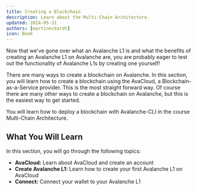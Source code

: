```yaml
---
title: Creating a Blockchain
description: Learn about the Multi-Chain Architecture.
updated: 2024-05-31
authors: [martineckardt]
icon: Book
---
```


Now that we've gone over what an Avalanche L1 is and what the benefits of creating an Avalanche L1 on Avalanche are, you are probably eager to test out the functionality of Avalanche L1s by creating one yourself!

There are many ways to create a blockchain on Avalanche. In this section, you will learn how to create a blockchain using the AvaCloud, a Blockchain-as-a-Service provider. This is the most straight forward way. Of course there are many other ways to create a blockchain on Avalanche, but this is the easiest way to get started. 

You will learn how to deploy a blockchain with Avalanche-CLI in the course Multi-Chain Architecture.

## What You Will Learn

In this section, you will go through the following topics:

- **AvaCloud:** Learn about AvaCloud and create an account
- **Create Avalanche L1:** Learn how to create your first Avalanche L1 on AvaCloud
- **Connect:** Connect your wallet to your Avalanche L1